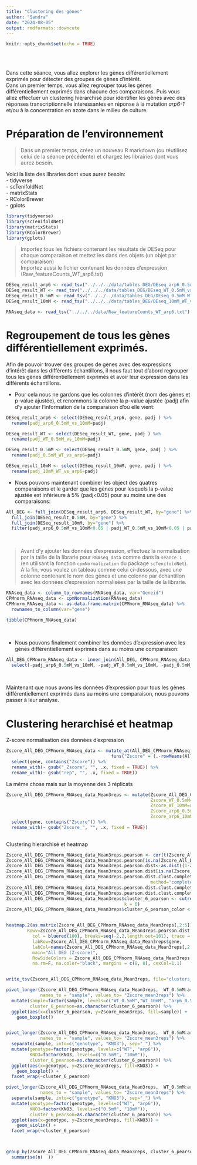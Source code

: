 ```yaml
---
title: "Clustering des gènes"
author: "Sandra"
date: "2024-08-05"
output: rmdformats::downcute
---
```


```r
knitr::opts_chunk$set(echo = TRUE)
```

<br>
<br>

Dans cette séance, vous allez explorer les gènes différentiellement exprimés pour détecter des groupes de gènes d'intérêt.   
Dans un premier temps, vous allez regrouper tous les gènes différentiellement exprimés dans chacune des comparaisons. Puis vous allez effectuer un clustering hierarchisé pour identifier les gènes avec des réponses transcriptionnelle interessantes en réponse à la mutation *arp6-1* et/ou à la concentration en azote dans le milieu de culture.


# Préparation de l'environnement

> Dans un premier temps, créez un nouveau R markdown (ou réutilisez celui de la séance précédente) et chargez les librairies dont vous aurez besoin.  

Voici la liste des libraries dont vous aurez besoin:  
- tidyverse  
- scTenifoldNet  
- matrixStats  
- RColorBrewer  
- gplots  


```r
library(tidyverse)
library(scTenifoldNet)
library(matrixStats)
library(RColorBrewer)
library(gplots)
```

> Importez tous les fichiers contenant les résultats de DESeq pour chaque comparaison et mettez les dans des objets (un objet par comparaison)   
> Importez aussi le fichier contenant les données d'expression (Raw_featureCounts_WT_arp6.txt)

```r


DESeq_result_arp6 <- read_tsv("../../../data/tables_DEG/DEseq_arp6_0.5mM_vs_10mM.txt")
DESeq_result_WT <- read_tsv("../../../data/tables_DEG/DEseq_WT_0.5mM_vs_10mM.txt")
DESeq_result_0.5mM <- read_tsv("../../../data/tables_DEG/DEseq_0.5mM_WT_vs_arp6.txt")
DESeq_result_10mM <- read_tsv("../../../data/tables_DEG/DEseq_10mM_WT_vs_arp6.txt")

RNAseq_data <- read_tsv("../../../data/Raw_featureCounts_WT_arp6.txt")


```


# Regroupement de tous les gènes différentiellement exprimés.

Afin de pouvoir trouver des groupes de gènes avec des expressions d'intérêt dans les différents échantillons, il nous faut tout d'abord regrouper tous les gènes différentiellement exprimés et avoir leur expression dans les différents échantillons.


- Pour cela nous ne gardons que les colonnes d'intérêt (nom des gènes et p-value ajustée), et renommons la colonne la p-value ajustée (padj) afin d'y ajouter l'information de la comparaison d'où elle vient:
```r
DESeq_result_arp6 <- select(DESeq_result_arp6, gene, padj ) %>% 
  rename(padj_arp6_0.5mM_vs_10mM=padj)

DESeq_result_WT <- select(DESeq_result_WT, gene, padj ) %>% 
  rename(padj_WT_0.5mM_vs_10mM=padj)

DESeq_result_0.5mM <- select(DESeq_result_0.5mM, gene, padj ) %>% 
  rename(padj_0.5mM_WT_vs_arp6=padj)

DESeq_result_10mM <- select(DESeq_result_10mM, gene, padj ) %>% 
  rename(padj_10mM_WT_vs_arp6=padj)

```


- Nous pouvons maintenant combiner les object des quatres comparaisons et le garder que les gènes pour lesquels la p-value ajustée est inférieure à 5% (padj<0.05) pour au moins une des comparaisons:
```r

All_DEG <- full_join(DESeq_result_arp6, DESeq_result_WT, by="gene") %>% 
  full_join(DESeq_result_0.5mM, by="gene") %>% 
  full_join(DESeq_result_10mM, by="gene") %>% 
  filter(padj_arp6_0.5mM_vs_10mM<0.05 | padj_WT_0.5mM_vs_10mM<0.05 | padj_0.5mM_WT_vs_arp6<0.05 |padj_10mM_WT_vs_arp6<0.05)
```

<br>

> Avant d'y ajouter les données d'expression, effectuez la normalisation par la taille de la librarie pour `RNAseq_data` comme dans la `séance 1` (en utilisant la fonction `cpmNormalization` du package `scTenifoldNet`).    
> A la fin, vous voulez un tableau comme celui ci-dessous, avec une colonne contenant le nom des gènes et une colonne par échantillon avec les données d'expression normalisées par la taille de la librarie. 

```r
RNAseq_data <- column_to_rownames(RNAseq_data, var="Geneid")
CPMnorm_RNAseq_data <- cpmNormalization(RNAseq_data)
CPMnorm_RNAseq_data <- as.data.frame.matrix(CPMnorm_RNAseq_data) %>% 
  rownames_to_column(var="gene")

tibble(CPMnorm_RNAseq_data)
```

<br>

- Nous pouvons finalement combiner les données d'expression avec les gènes différentiellement exprimés dans au moins une comparaison:
```r
All_DEG_CPMnorm_RNAseq_data <- inner_join(All_DEG, CPMnorm_RNAseq_data, by="gene") %>% 
  select(-padj_arp6_0.5mM_vs_10mM, -padj_WT_0.5mM_vs_10mM, -padj_0.5mM_WT_vs_arp6, -padj_10mM_WT_vs_arp6)
```

<br>

Maintenant que nous avons les données d'expression pour tous les gènes différentiellement exprimés dans au moins une comparaison, nous pouvons passer à leur analyse.


# Clustering herarchisé et heatmap

Z-score normalisation des données d'expression

```r

Zscore_All_DEG_CPMnorm_RNAseq_data <- mutate_at(All_DEG_CPMnorm_RNAseq_data, vars(-gene), 
                                        funs("Zscore" = (.-rowMeans(All_DEG_CPMnorm_RNAseq_data[,2:13], na.rm=TRUE))/matrixStats::rowSds(as.matrix(All_DEG_CPMnorm_RNAseq_data[,2:13])))) %>% 
  select(gene, contains("Zscore")) %>% 
  rename_with(~ gsub("_Zscore", "", .x, fixed = TRUE)) %>% 
  rename_with(~ gsub("rep", "", .x, fixed = TRUE))
```

La même chose mais sur la moyenne des 3 réplicats

```r



Zscore_All_DEG_CPMnorm_RNAseq_data_Mean3reps <- mutate(Zscore_All_DEG_CPMnorm_RNAseq_data,
                                                       Zscore_WT_0.5mM=rowMeans(Zscore_All_DEG_CPMnorm_RNAseq_data[,11:13]),
                                                       Zscore_WT_10mM=rowMeans(Zscore_All_DEG_CPMnorm_RNAseq_data[,5:7]),
                                                       Zscore_arp6_0.5mM=rowMeans(Zscore_All_DEG_CPMnorm_RNAseq_data[,2:4]),
                                                       Zscore_arp6_10mM=rowMeans(Zscore_All_DEG_CPMnorm_RNAseq_data[,8:10])) %>% 
  select(gene, contains("Zscore")) %>% 
  rename_with(~ gsub("Zscore_", "", .x, fixed = TRUE))
  


```


Clustering hierarchisé et heatmap

```r

Zscore_All_DEG_CPMnorm_RNAseq_data_Mean3reps.pearson <- cor(t(Zscore_All_DEG_CPMnorm_RNAseq_data_Mean3reps[,2:5]), method = "pearson")
Zscore_All_DEG_CPMnorm_RNAseq_data_Mean3reps.pearson[is.na(Zscore_All_DEG_CPMnorm_RNAseq_data_Mean3reps.pearson)]<-0
Zscore_All_DEG_CPMnorm_RNAseq_data_Mean3reps.pearson.dist<-as.dist((1-Zscore_All_DEG_CPMnorm_RNAseq_data_Mean3reps.pearson))
Zscore_All_DEG_CPMnorm_RNAseq_data_Mean3reps.pearson.dist[is.na(Zscore_All_DEG_CPMnorm_RNAseq_data_Mean3reps.pearson.dist)]<-0
Zscore_All_DEG_CPMnorm_RNAseq_data_Mean3reps.pearson.dist.clust.complete <- hclust(Zscore_All_DEG_CPMnorm_RNAseq_data_Mean3reps.pearson.dist, 
                                                       method="complete")
Zscore_All_DEG_CPMnorm_RNAseq_data_Mean3reps.pearson.dist.clust.complete.den <- as.dendrogram(Zscore_All_DEG_CPMnorm_RNAseq_data_Mean3reps.pearson.dist.clust.complete)
Zscore_All_DEG_CPMnorm_RNAseq_data_Mean3reps.pearson.dist.clust.complete.col=brewer.pal(12, 'Set3')[cutree(Zscore_All_DEG_CPMnorm_RNAseq_data_Mean3reps.pearson.dist.clust.complete, k = 6)]
Zscore_All_DEG_CPMnorm_RNAseq_data_Mean3reps$cluster_6_pearson <- cutree(Zscore_All_DEG_CPMnorm_RNAseq_data_Mean3reps.pearson.dist.clust.complete, 
                                             k = 6)
Zscore_All_DEG_CPMnorm_RNAseq_data_Mean3reps$cluster_6_pearson_color <- brewer.pal(12, 'Set3')[cutree(Zscore_All_DEG_CPMnorm_RNAseq_data_Mean3reps.pearson.dist.clust.complete, k = 6)]


heatmap.2(as.matrix(Zscore_All_DEG_CPMnorm_RNAseq_data_Mean3reps[,2:5]),  
        Rowv=Zscore_All_DEG_CPMnorm_RNAseq_data_Mean3reps.pearson.dist.clust.complete.den,  Colv=F,
          col = bluered(100), breaks=seq(-2,2,length.out=101), trace = 'none' ,
          labRow=Zscore_All_DEG_CPMnorm_RNAseq_data_Mean3reps$gene,
          labCol=names(Zscore_All_DEG_CPMnorm_RNAseq_data_Mean3reps[,2:5]), 
          main="All DEG (Z-score)",
          RowSideColors = Zscore_All_DEG_CPMnorm_RNAseq_data_Mean3reps.pearson.dist.clust.complete.col,
          na.rm=F, na.color="black", margins = c(8, 8), cexCol=1.1)


write_tsv(Zscore_All_DEG_CPMnorm_RNAseq_data_Mean3reps, file="clusters_Zscore_All_DEG_CPMnorm_RNAseq_data_Mean3reps.txt")
```


```r

pivot_longer(Zscore_All_DEG_CPMnorm_RNAseq_data_Mean3reps,  WT_0.5mM:arp6_10mM, 
             names_to = "sample", values_to= "Zscore_mean3reps") %>% 
  mutate(sample=factor(sample, levels=c("WT_0.5mM","WT_10mM", "arp6_0.5mM", "arp6_10mM")),
         cluster_6_pearson=as.character(cluster_6_pearson)) %>% 
  ggplot(aes(x=cluster_6_pearson, y=Zscore_mean3reps, fill=sample)) +
    geom_boxplot()


pivot_longer(Zscore_All_DEG_CPMnorm_RNAseq_data_Mean3reps,  WT_0.5mM:arp6_10mM, 
             names_to = "sample", values_to= "Zscore_mean3reps") %>% 
  separate(sample, into=c("genotype", "KNO3"), sep="_") %>% 
  mutate(genotype=factor(genotype, levels=c("WT", "arp6")),
         KNO3=factor(KNO3, levels=c("0.5mM", "10mM")),
         cluster_6_pearson=as.character(cluster_6_pearson)) %>% 
  ggplot(aes(x=genotype, y=Zscore_mean3reps, fill=KNO3)) +
    geom_boxplot() +
  facet_wrap(~cluster_6_pearson) 

pivot_longer(Zscore_All_DEG_CPMnorm_RNAseq_data_Mean3reps,  WT_0.5mM:arp6_10mM, 
             names_to = "sample", values_to= "Zscore_mean3reps") %>% 
  separate(sample, into=c("genotype", "KNO3"), sep="_") %>% 
  mutate(genotype=factor(genotype, levels=c("WT", "arp6")),
         KNO3=factor(KNO3, levels=c("0.5mM", "10mM")),
         cluster_6_pearson=as.character(cluster_6_pearson)) %>% 
  ggplot(aes(x=genotype, y=Zscore_mean3reps, fill=KNO3)) +
    geom_violin() +
  facet_wrap(~cluster_6_pearson) 



group_by(Zscore_All_DEG_CPMnorm_RNAseq_data_Mean3reps, cluster_6_pearson) %>% 
  summarise(n(  ))
```





